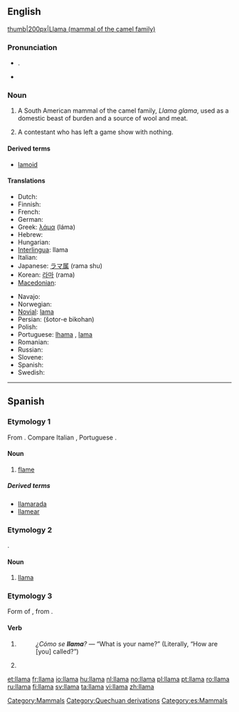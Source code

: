 {{wikipedia}}
==English==

[[image:lama.jpg|thumb|200px|Llama (mammal of the camel family)]]

===Pronunciation===
* {{IPA|/ˈlɑ:.mə/}}. {{SAMPA|/"lA:.m@/}}
*: {{rhymes|ɑːmə}}
* {{homophones|lama}}

===Noun===
{{en-noun}}

# {{zoology}} A South American mammal of the camel family, ''Llama glama'', used as a domestic beast of burden and a source of wool and meat.
# {{rfv-sense}} A contestant who has left a game show with nothing.

====Derived terms====
* [[lamoid]]

====Translations====
{{trans-top|South Americal mammal of the camel family, ''Llama glama''}}
* Dutch: {{t+|nl|lama|m}}
* Finnish: {{t+|fi|laama}}
* French: {{t+|fr|lama|m}}
* German: {{t+|de|Lama|n}}
* Greek: [[λάμα]] (láma)
* Hebrew: {{t-|he|לאמה|f|sc=Hebr}}
* Hungarian: {{t+|hu|láma}}
* [[Interlingua]]: llama
* Italian: {{t+|it|lama|m}}
* Japanese: [[ラマ属]] (rama shu)
* Korean: [[라마]] (rama)
* [[Macedonian]]: {{t-|mk|лама|f|tr=láma|sc=Cyrl|xs=Macedonian}}
{{trans-mid}}
* Navajo: {{tø|nv|shádiʼááhdę́ę́ tłʼízí}}
* Norwegian: {{t+|no|llama}}
* [[Novial]]: [[lama]]
* Persian: {{fa-Arab|[[شتر بیکوهان]]}} (šotor-e bikohan)
* Polish: {{t+|pl|lama|f}}
* Portuguese: {{italbrac|Brazil}} [[lhama]] {{f}}, {{italbrac|Portugal}} [[lama]] {{m}}
* Romanian: {{t+|ro|llama|f}}
* Russian: {{t+|ru|лама|f|tr=láma|sc=Cyrl}}
* Slovene: {{t+|sl|lama|f}}
* Spanish: {{t-|es|llama|f}}
* Swedish: {{t+|sv|lama|c}}
{{trans-bottom}}

[[Category:Mammals]]
[[Category:Quechuan derivations]]

----

==Spanish==

===Etymology 1===
From {{etyl|la|es}} {{term|flamma}}. Compare Italian {{term|fiamma|lang=it}}, Portuguese {{term|chama|lang=pt}}.

====Noun====
{{es-noun-f}}

# [[flame]]

=====Derived terms=====
* [[llamarada]]
* [[llamear]]

===Etymology 2===
{{etyl|qu|es}}.

====Noun====
{{es-noun-f}}

# [[#English|llama]]

[[Category:es:Mammals]]

===Etymology 3===
Form of {{term|llamar|lang=es}}, from {{etyl|la|es}} {{term|clamo|clamāre|cry out|lang=la}}.

====Verb====

{{es-verb-form|llamar}}
# {{es-verb form of|person=third-person|number=singular|tense=present|mood=indicative|ending=ar|verb=[[llamar]]}}
#: ''¿Cómo se '''llama'''?'' — “What is your name?” (Literally, “How are [you] called?”)
# {{es-verb form of|formal=no|person=second-person|number=singular|sense=affirmative|mood=imperative|ending=ar|verb=[[llamar]]}}

[[et:llama]]
[[fr:llama]]
[[io:llama]]
[[hu:llama]]
[[nl:llama]]
[[no:llama]]
[[pl:llama]]
[[pt:llama]]
[[ro:llama]]
[[ru:llama]]
[[fi:llama]]
[[sv:llama]]
[[ta:llama]]
[[vi:llama]]
[[zh:llama]]